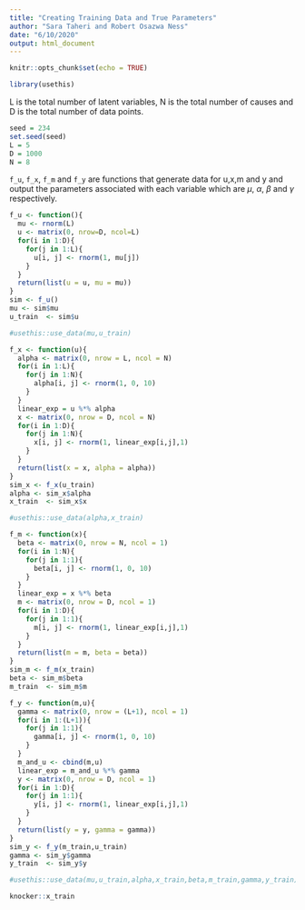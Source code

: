 ```yaml
---
title: "Creating Training Data and True Parameters"
author: "Sara Taheri and Robert Osazwa Ness"
date: "6/10/2020"
output: html_document
---
```


```r
knitr::opts_chunk$set(echo = TRUE)
```

```r
library(usethis)
```

L is the total number of latent variables, N is the total number of causes and D is the total number of data points.

```r
seed = 234
set.seed(seed)
L = 5
D = 1000
N = 8
```

```f_u```, ```f_x```, ```f_m``` and ```f_y``` are functions that generate data for u,x,m and y and output the parameters associated with each variable which are $\mu$, $\alpha$, $\beta$ and $\gamma$ respectively.

```r
f_u <- function(){
  mu <- rnorm(L)
  u <- matrix(0, nrow=D, ncol=L)
  for(i in 1:D){
    for(j in 1:L){
      u[i, j] <- rnorm(1, mu[j])
    }
  }
  return(list(u = u, mu = mu))
}
sim <- f_u()
mu <- sim$mu
u_train  <- sim$u

#usethis::use_data(mu,u_train)
```

```r
f_x <- function(u){
  alpha <- matrix(0, nrow = L, ncol = N) 
  for(i in 1:L){
    for(j in 1:N){
      alpha[i, j] <- rnorm(1, 0, 10)
    }
  }
  linear_exp = u %*% alpha
  x <- matrix(0, nrow = D, ncol = N)
  for(i in 1:D){
    for(j in 1:N){
      x[i, j] <- rnorm(1, linear_exp[i,j],1)
    }
  }
  return(list(x = x, alpha = alpha))
}
sim_x <- f_x(u_train)
alpha <- sim_x$alpha
x_train  <- sim_x$x

#usethis::use_data(alpha,x_train)
```

```r
f_m <- function(x){
  beta <- matrix(0, nrow = N, ncol = 1) 
  for(i in 1:N){
    for(j in 1:1){
      beta[i, j] <- rnorm(1, 0, 10)
    }
  }
  linear_exp = x %*% beta
  m <- matrix(0, nrow = D, ncol = 1)
  for(i in 1:D){
    for(j in 1:1){
      m[i, j] <- rnorm(1, linear_exp[i,j],1)
    }
  }
  return(list(m = m, beta = beta))
}
sim_m <- f_m(x_train)
beta <- sim_m$beta
m_train  <- sim_m$m
```

```r
f_y <- function(m,u){
  gamma <- matrix(0, nrow = (L+1), ncol = 1) 
  for(i in 1:(L+1)){
    for(j in 1:1){
      gamma[i, j] <- rnorm(1, 0, 10)
    }
  }
  m_and_u <- cbind(m,u)
  linear_exp = m_and_u %*% gamma
  y <- matrix(0, nrow = D, ncol = 1)
  for(i in 1:D){
    for(j in 1:1){
      y[i, j] <- rnorm(1, linear_exp[i,j],1)
    }
  }
  return(list(y = y, gamma = gamma))
}
sim_y <- f_y(m_train,u_train)
gamma <- sim_y$gamma
y_train  <- sim_y$y
```

```r
#usethis::use_data(mu,u_train,alpha,x_train,beta,m_train,gamma,y_train)
```

```r
knocker::x_train
```

